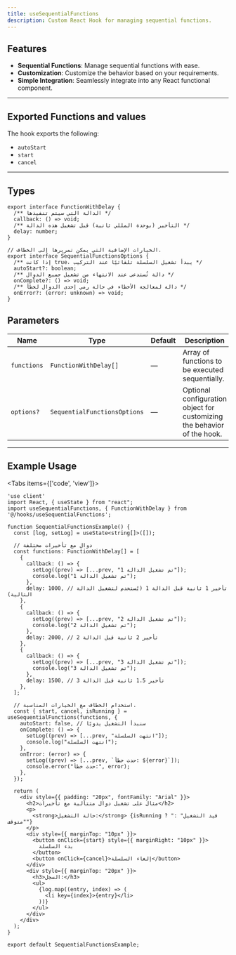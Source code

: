 ```yaml
---
title: useSequentialFunctions
description: Custom React Hook for managing sequential functions.
---
```




## Features
- **Sequential Functions**: Manage sequential functions with ease.
- **Customization**: Customize the behavior based on your requirements.
- **Simple Integration**: Seamlessly integrate into any React functional component.

---
## Exported Functions and values
The hook exports the following:

- `autoStart`
- `start `
- `cancel`

---
## Types
```tsx
export interface FunctionWithDelay {
  /** الدالة التي سيتم تنفيذها */
  callback: () => void;
  /** التأخير (بوحدة المللي ثانية) قبل تشغيل هذه الدالة */
  delay: number;
}

// الخيارات الإضافية التي يمكن تمريرها إلى الخطاف.
export interface SequentialFunctionsOptions {
  /** إذا كانت true، يبدأ تشغيل السلسلة تلقائيًا عند التركيب */
  autoStart?: boolean;
  /** دالة تُستدعى عند الانتهاء من تشغيل جميع الدوال */
  onComplete?: () => void;
  /** دالة لمعالجة الأخطاء في حالة رمي إحدى الدوال لخطأ */
  onError?: (error: unknown) => void;
}
```
## Parameters

| Name             | Type         | Default | Description                                                                 |
|------------------|--------------|---------|-----------------------------------------------------------------------------|
| `functions`       | `FunctionWithDelay[]` | —       | Array of functions to be executed sequentially.|
| `options?`          | `SequentialFunctionsOptions`     | —       | Optional configuration object for customizing the behavior of the hook.|

---
## Example Usage

<Tabs items={['code', 'view']}>
  <Tab value="code">

```tsx
'use client'
import React, { useState } from "react";
import useSequentialFunctions, { FunctionWithDelay } from '@/hooks/useSequentialFunctions';

function SequentialFunctionsExample() {
  const [log, setLog] = useState<string[]>([]);

  // دوال مع تأخيرات مختلفة
  const functions: FunctionWithDelay[] = [
    {
      callback: () => {
        setLog((prev) => [...prev, "تم تشغيل الدالة 1"]);
        console.log("تم تشغيل الدالة 1");
      },
      delay: 1000, // تأخير 1 ثانية قبل الدالة 1 (يُستخدم لتشغيل الدالة التالية)
    },
    {
      callback: () => {
        setLog((prev) => [...prev, "تم تشغيل الدالة 2"]);
        console.log("تم تشغيل الدالة 2");
      },
      delay: 2000, // تأخير 2 ثانية قبل الدالة 2
    },
    {
      callback: () => {
        setLog((prev) => [...prev, "تم تشغيل الدالة 3"]);
        console.log("تم تشغيل الدالة 3");
      },
      delay: 1500, // تأخير 1.5 ثانية قبل الدالة 3
    },
  ];

  // استخدام الخطاف مع الخيارات المناسبة.
  const { start, cancel, isRunning } = useSequentialFunctions(functions, {
    autoStart: false, // سنبدأ التشغيل يدويًا
    onComplete: () => {
      setLog((prev) => [...prev, "انتهت السلسلة"]);
      console.log("انتهت السلسلة");
    },
    onError: (error) => {
      setLog((prev) => [...prev, `حدث خطأ: ${error}`]);
      console.error("حدث خطأ:", error);
    },
  });

  return (
    <div style={{ padding: "20px", fontFamily: "Arial" }}>
      <h2>مثال على تشغيل دوال متتالية مع تأخيرات</h2>
      <p>
        <strong>حالة التشغيل:</strong> {isRunning ? "قيد التشغيل" : "متوقف"}
      </p>
      <div style={{ marginTop: "10px" }}>
        <button onClick={start} style={{ marginRight: "10px" }}>
          بدء السلسلة
        </button>
        <button onClick={cancel}>إلغاء السلسلة</button>
      </div>
      <div style={{ marginTop: "20px" }}>
        <h3>السجل:</h3>
        <ul>
          {log.map((entry, index) => (
            <li key={index}>{entry}</li>
          ))}
        </ul>
      </div>
    </div>
  );
}

export default SequentialFunctionsExample;
```
 </Tab>
 <Tab value='view'>
  <SequentialFunctionsExample/>
 </Tab>
 </Tabs>